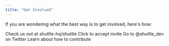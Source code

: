 ```yaml
---
title: "Get Involved"
---
```


If you are wondering what the best way is to get involved, here's how:

<CardGroup>
  <Card
    title="Give us a star on GitHub"
    icon="star"
    href="https://github.com/shuttle-hq/shuttle"
    color="#fbbf24"
  >
    Check us out at shuttle-hq/shuttle
  </Card>
  <Card
    title="Join our Discord server"
    icon="discord"
    href="https://discord.com/invite/shuttle"
    color="#5865F2"
  >
    Click to accept invite
  </Card>
  <Card
    title="Follow us on Twitter"
    icon="twitter"
    href="https://twitter.com/shuttle_dev"
    color="#1DA1F2"
  >
    Go to @shuttle_dev on Twitter
  </Card>
  <Card
    title="Contribute to the project"
    icon="code-fork"
    iconType="solid"
    href="/community/contribute"
  >
    Learn about how to contribute
  </Card>
</CardGroup>
